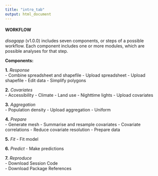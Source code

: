 ```yaml
---
title: "intro_tab"
output: html_document
---
```


#### WORKFLOW

*disagapp* (v1.0.0) includes seven components, or steps of a possible workflow. Each component includes one or more modules, which are possible analyses for that step.  

**Components:**  

**1.** *Response*  
- Combine spreadsheet and shapefile
- Upload spreadsheet
- Upload shapefile
- Edit data
- Simplify polygons

**2.** *Covariates*  
- Accessibility 
- Climate
- Land use
- Nighttime lights
- Upload covariates

**3.** *Aggregation*  
- Population density
- Upload aggregation
- Uniform

**4.** *Prepare*  
- Generate mesh
- Summarise and resample covariates
- Covariate correlations
- Reduce covariate resolution
- Prepare data

**5.** *Fit*
- Fit model

**6.** *Predict*
- Make predictions

**7.** *Reproduce*  
- Download Session Code  
- Download Package References 

